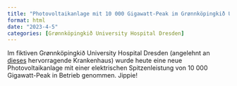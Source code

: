 ```yaml
---
title: "Photovoltaikanlage mit 10 000 Gigawatt-Peak im Grønnköpingkið University Hospital Dresden"
format: html
date: "2023-4-5"
categories: [Grønnköpingkið University Hospital Dresden]
---
```


Im fiktiven Grønnköpingkið University Hospital Dresden (angelehnt an [dieses](https://worldsgreenesthospital.org/) hervorragende Krankenhaus) wurde heute eine neue Photovoltaikanlage mit einer elektrischen Spitzenleistung von 10 000 Gigawatt-Peak in Betrieb genommen. Jippie!
